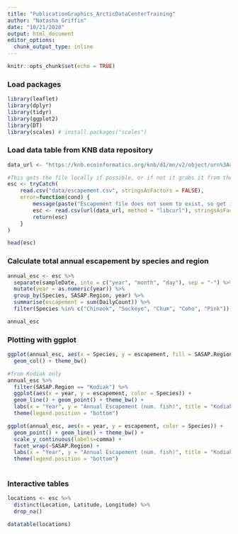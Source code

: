 ```yaml
---
title: "PublicationGraphics_ArcticDataCenterTraining"
author: "Natasha Griffin"
date: "10/21/2020"
output: html_document
editor_options: 
  chunk_output_type: inline
---
```


```r
knitr::opts_chunk$set(echo = TRUE)
```


### Load packages
```r

library(leaflet)
library(dplyr)
library(tidyr)
library(ggplot2)
library(DT)
library(scales) # install.packages("scales")

```

### Load data table from KNB data repository
```r

data_url <- "https://knb.ecoinformatics.org/knb/d1/mn/v2/object/urn%3Auuid%3Af119a05b-bbe7-4aea-93c6-85434dcb1c5e"

#This gets the file locally if possible, or if not it grabs it from the repository. 
esc <- tryCatch(
    read.csv("data/escapement.csv", stringsAsFactors = FALSE),
    error=function(cond) {
        message(paste("Escapement file does not seem to exist, so get it from the KNB."))
        esc <- read.csv(url(data_url, method = "libcurl"), stringsAsFactors = FALSE)
        return(esc)
    }
)

head(esc)

```

### Calculate total annual escapement by species and region
```r

annual_esc <- esc %>% 
  separate(sampleDate, into = c("year", "month", "day"), sep = "-") %>% 
  mutate(year = as.numeric(year)) %>% 
  group_by(Species, SASAP.Region, year) %>% 
  summarise(escapement = sum(DailyCount)) %>% 
  filter(Species %in% c("Chinook", "Sockeye", "Chum", "Coho", "Pink"))

annual_esc

```

### Plotting with ggplot

```r

ggplot(annual_esc, aes(x = Species, y = escapement, fill = SASAP.Region)) +
  geom_col() + theme_bw()

#from Kodiak only
annual_esc %>% 
  filter(SASAP.Region == "Kodiak") %>% 
  ggplot(aes(x = year, y = escapement, color = Species)) +
  geom_line() + geom_point() + theme_bw() +
  labs(x = "Year", y = "Annual Escapement (num. fish)", title = "Kodiak Salmon Escapement") +
  theme(legend.position = "bottom")

ggplot(annual_esc, aes(x = year, y = escapement, color = Species)) +
  geom_point() + geom_line() + theme_bw() +
  scale_y_continuous(labels=comma) +
  facet_wrap(~SASAP.Region) +
  labs(x = "Year", y = "Annual Escapement (num. fish)", title = "Kodiak Salmon Escapement") +
  theme(legend.position = "bottom")
  

```
### Interactive tables
```r

locations <- esc %>% 
  distinct(Location, Latitude, Longitude) %>% 
  drop_na()

datatable(locations)

```


